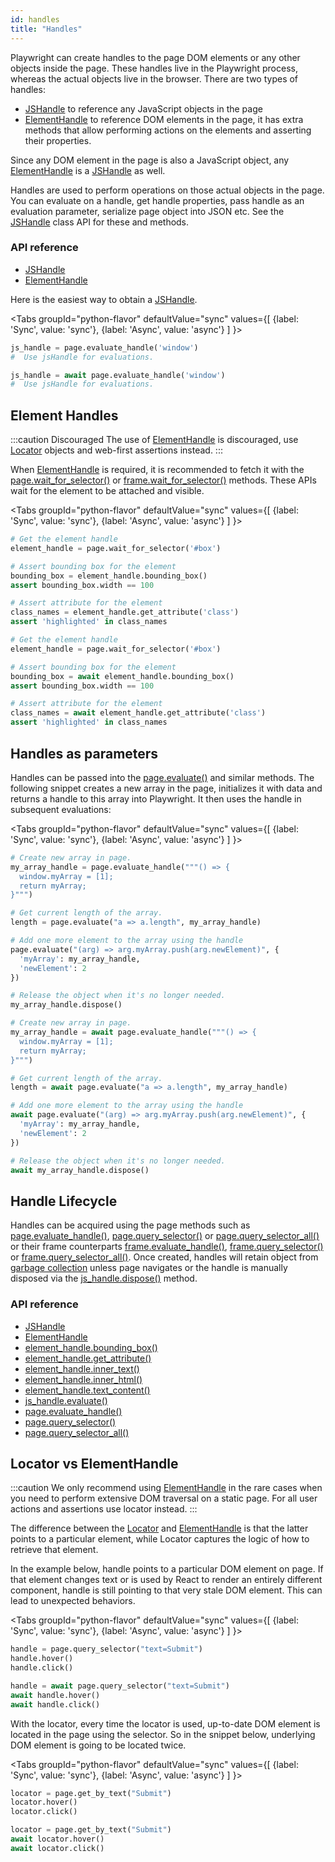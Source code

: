 ```yaml
---
id: handles
title: "Handles"
---
```


Playwright can create handles to the page DOM elements or any other objects inside the page. These handles live in the Playwright process, whereas the actual objects live in the browser. There are two types of handles:
- [JSHandle] to reference any JavaScript objects in the page
- [ElementHandle] to reference DOM elements in the page, it has extra methods that allow performing actions on the elements and asserting their properties.

Since any DOM element in the page is also a JavaScript object, any [ElementHandle] is a [JSHandle] as well.

Handles are used to perform operations on those actual objects in the page. You can evaluate on a handle, get handle properties, pass handle as an evaluation parameter, serialize page object into JSON etc. See the [JSHandle] class API for these and methods.

### API reference
- [JSHandle]
- [ElementHandle]

Here is the easiest way to obtain a [JSHandle].

<Tabs
  groupId="python-flavor"
  defaultValue="sync"
  values={[
    {label: 'Sync', value: 'sync'},
    {label: 'Async', value: 'async'}
  ]
}>
<TabItem value="sync">

```py
js_handle = page.evaluate_handle('window')
#  Use jsHandle for evaluations.
```

</TabItem>
<TabItem value="async">

```py
js_handle = await page.evaluate_handle('window')
#  Use jsHandle for evaluations.
```

</TabItem>
</Tabs>

## Element Handles

:::caution Discouraged
The use of [ElementHandle] is discouraged, use [Locator] objects and web-first assertions instead.
:::

When [ElementHandle] is required, it is recommended to fetch it with the [page.wait_for_selector()](/api/class-page.mdx#page-wait-for-selector) or [frame.wait_for_selector()](/api/class-frame.mdx#frame-wait-for-selector) methods. These APIs wait for the element to be attached and visible.

<Tabs
  groupId="python-flavor"
  defaultValue="sync"
  values={[
    {label: 'Sync', value: 'sync'},
    {label: 'Async', value: 'async'}
  ]
}>
<TabItem value="sync">

```py
# Get the element handle
element_handle = page.wait_for_selector('#box')

# Assert bounding box for the element
bounding_box = element_handle.bounding_box()
assert bounding_box.width == 100

# Assert attribute for the element
class_names = element_handle.get_attribute('class')
assert 'highlighted' in class_names
```

</TabItem>
<TabItem value="async">

```py
# Get the element handle
element_handle = page.wait_for_selector('#box')

# Assert bounding box for the element
bounding_box = await element_handle.bounding_box()
assert bounding_box.width == 100

# Assert attribute for the element
class_names = await element_handle.get_attribute('class')
assert 'highlighted' in class_names
```

</TabItem>
</Tabs>

## Handles as parameters

Handles can be passed into the [page.evaluate()](/api/class-page.mdx#page-evaluate) and similar methods. The following snippet creates a new array in the page, initializes it with data and returns a handle to this array into Playwright. It then uses the handle in subsequent evaluations:

<Tabs
  groupId="python-flavor"
  defaultValue="sync"
  values={[
    {label: 'Sync', value: 'sync'},
    {label: 'Async', value: 'async'}
  ]
}>
<TabItem value="sync">

```py
# Create new array in page.
my_array_handle = page.evaluate_handle("""() => {
  window.myArray = [1];
  return myArray;
}""")

# Get current length of the array.
length = page.evaluate("a => a.length", my_array_handle)

# Add one more element to the array using the handle
page.evaluate("(arg) => arg.myArray.push(arg.newElement)", {
  'myArray': my_array_handle,
  'newElement': 2
})

# Release the object when it's no longer needed.
my_array_handle.dispose()
```

</TabItem>
<TabItem value="async">

```py
# Create new array in page.
my_array_handle = await page.evaluate_handle("""() => {
  window.myArray = [1];
  return myArray;
}""")

# Get current length of the array.
length = await page.evaluate("a => a.length", my_array_handle)

# Add one more element to the array using the handle
await page.evaluate("(arg) => arg.myArray.push(arg.newElement)", {
  'myArray': my_array_handle,
  'newElement': 2
})

# Release the object when it's no longer needed.
await my_array_handle.dispose()
```

</TabItem>
</Tabs>

## Handle Lifecycle

Handles can be acquired using the page methods such as [page.evaluate_handle()](/api/class-page.mdx#page-evaluate-handle), [page.query_selector()](/api/class-page.mdx#page-query-selector) or [page.query_selector_all()](/api/class-page.mdx#page-query-selector-all) or their frame counterparts [frame.evaluate_handle()](/api/class-frame.mdx#frame-evaluate-handle), [frame.query_selector()](/api/class-frame.mdx#frame-query-selector) or [frame.query_selector_all()](/api/class-frame.mdx#frame-query-selector-all). Once created, handles will retain object from [garbage collection](https://developer.mozilla.org/en-US/docs/Web/JavaScript/Memory_Management) unless page navigates or the handle is manually disposed via the [js_handle.dispose()](/api/class-jshandle.mdx#js-handle-dispose) method.

### API reference
- [JSHandle]
- [ElementHandle]
- [element_handle.bounding_box()](/api/class-elementhandle.mdx#element-handle-bounding-box)
- [element_handle.get_attribute()](/api/class-elementhandle.mdx#element-handle-get-attribute)
- [element_handle.inner_text()](/api/class-elementhandle.mdx#element-handle-inner-text)
- [element_handle.inner_html()](/api/class-elementhandle.mdx#element-handle-inner-html)
- [element_handle.text_content()](/api/class-elementhandle.mdx#element-handle-text-content)
- [js_handle.evaluate()](/api/class-jshandle.mdx#js-handle-evaluate)
- [page.evaluate_handle()](/api/class-page.mdx#page-evaluate-handle)
- [page.query_selector()](/api/class-page.mdx#page-query-selector)
- [page.query_selector_all()](/api/class-page.mdx#page-query-selector-all)

## Locator vs ElementHandle

:::caution
We only recommend using [ElementHandle] in the rare cases when you need to perform extensive DOM traversal on a static page. For all user actions and assertions use locator instead.
:::

The difference between the [Locator] and [ElementHandle] is that the latter points to a particular element, while Locator captures the logic of how to retrieve that element.

In the example below, handle points to a particular DOM element on page. If that element changes text or is used by React to render an entirely different component, handle is still pointing to that very stale DOM element. This can lead to unexpected behaviors.

<Tabs
  groupId="python-flavor"
  defaultValue="sync"
  values={[
    {label: 'Sync', value: 'sync'},
    {label: 'Async', value: 'async'}
  ]
}>
<TabItem value="sync">

```py
handle = page.query_selector("text=Submit")
handle.hover()
handle.click()
```

</TabItem>
<TabItem value="async">

```py
handle = await page.query_selector("text=Submit")
await handle.hover()
await handle.click()
```

</TabItem>
</Tabs>

With the locator, every time the locator is used, up-to-date DOM element is located in the page using the selector. So in the snippet below, underlying DOM element is going to be located twice.

<Tabs
  groupId="python-flavor"
  defaultValue="sync"
  values={[
    {label: 'Sync', value: 'sync'},
    {label: 'Async', value: 'async'}
  ]
}>
<TabItem value="sync">

```py
locator = page.get_by_text("Submit")
locator.hover()
locator.click()
```

</TabItem>
<TabItem value="async">

```py
locator = page.get_by_text("Submit")
await locator.hover()
await locator.click()
```

</TabItem>
</Tabs>


[Accessibility]: /api/class-accessibility.mdx "Accessibility"
[APIRequest]: /api/class-apirequest.mdx "APIRequest"
[APIRequestContext]: /api/class-apirequestcontext.mdx "APIRequestContext"
[APIResponse]: /api/class-apiresponse.mdx "APIResponse"
[APIResponseAssertions]: /api/class-apiresponseassertions.mdx "APIResponseAssertions"
[Browser]: /api/class-browser.mdx "Browser"
[BrowserContext]: /api/class-browsercontext.mdx "BrowserContext"
[BrowserType]: /api/class-browsertype.mdx "BrowserType"
[CDPSession]: /api/class-cdpsession.mdx "CDPSession"
[ConsoleMessage]: /api/class-consolemessage.mdx "ConsoleMessage"
[Dialog]: /api/class-dialog.mdx "Dialog"
[Download]: /api/class-download.mdx "Download"
[ElementHandle]: /api/class-elementhandle.mdx "ElementHandle"
[Error]: /api/class-error.mdx "Error"
[FileChooser]: /api/class-filechooser.mdx "FileChooser"
[Frame]: /api/class-frame.mdx "Frame"
[FrameLocator]: /api/class-framelocator.mdx "FrameLocator"
[JSHandle]: /api/class-jshandle.mdx "JSHandle"
[Keyboard]: /api/class-keyboard.mdx "Keyboard"
[Locator]: /api/class-locator.mdx "Locator"
[LocatorAssertions]: /api/class-locatorassertions.mdx "LocatorAssertions"
[Mouse]: /api/class-mouse.mdx "Mouse"
[Page]: /api/class-page.mdx "Page"
[PageAssertions]: /api/class-pageassertions.mdx "PageAssertions"
[Playwright]: /api/class-playwright.mdx "Playwright"
[Request]: /api/class-request.mdx "Request"
[Response]: /api/class-response.mdx "Response"
[Route]: /api/class-route.mdx "Route"
[Selectors]: /api/class-selectors.mdx "Selectors"
[TimeoutError]: /api/class-timeouterror.mdx "TimeoutError"
[Touchscreen]: /api/class-touchscreen.mdx "Touchscreen"
[Tracing]: /api/class-tracing.mdx "Tracing"
[Video]: /api/class-video.mdx "Video"
[WebSocket]: /api/class-websocket.mdx "WebSocket"
[Worker]: /api/class-worker.mdx "Worker"
[Element]: https://developer.mozilla.org/en-US/docs/Web/API/element "Element"
[EvaluationArgument]: /evaluating.mdx#evaluation-argument "EvaluationArgument"
[Promise]: https://developer.mozilla.org/en-US/docs/Web/JavaScript/Reference/Global_Objects/Promise "Promise"
[iterator]: https://developer.mozilla.org/en-US/docs/Web/JavaScript/Reference/Iteration_protocols "Iterator"
[origin]: https://developer.mozilla.org/en-US/docs/Glossary/Origin "Origin"
[selector]: https://developer.mozilla.org/en-US/docs/Web/CSS/CSS_Selectors "selector"
[Serializable]: https://developer.mozilla.org/en-US/docs/Web/JavaScript/Reference/Global_Objects/JSON/stringify#Description "Serializable"
[UIEvent.detail]: https://developer.mozilla.org/en-US/docs/Web/API/UIEvent/detail "UIEvent.detail"
[UnixTime]: https://en.wikipedia.org/wiki/Unix_time "Unix Time"
[xpath]: https://developer.mozilla.org/en-US/docs/Web/XPath "xpath"

[Any]: https://docs.python.org/3/library/typing.html#typing.Any "Any"
[bool]: https://docs.python.org/3/library/stdtypes.html "bool"
[bytes]: https://docs.python.org/3/library/stdtypes.html#bytes "bytes"
[Callable]: https://docs.python.org/3/library/typing.html#typing.Callable "Callable"
[EventContextManager]: https://docs.python.org/3/reference/datamodel.html#context-managers "Event context manager"
[EventEmitter]: https://pyee.readthedocs.io/en/latest/#pyee.BaseEventEmitter "EventEmitter"
[Exception]: https://docs.python.org/3/library/exceptions.html#Exception "Exception"
[Dict]: https://docs.python.org/3/library/typing.html#typing.Dict "Dict"
[float]: https://docs.python.org/3/library/stdtypes.html#numeric-types-int-float-complex "float"
[int]: https://docs.python.org/3/library/stdtypes.html#numeric-types-int-float-complex "int"
[List]: https://docs.python.org/3/library/typing.html#typing.List "List"
[NoneType]: https://docs.python.org/3/library/constants.html#None "None"
[Pattern]: https://docs.python.org/3/library/re.html "Pattern"
[URL]: https://en.wikipedia.org/wiki/URL "URL"
[pathlib.Path]: https://realpython.com/python-pathlib/ "pathlib.Path"
[str]: https://docs.python.org/3/library/stdtypes.html#text-sequence-type-str "str"
[Union]: https://docs.python.org/3/library/typing.html#typing.Union "Union"

[all available image tags]: https://mcr.microsoft.com/en-us/product/playwright/python/about "all available image tags"
[Microsoft Artifact Registry]: https://mcr.microsoft.com/en-us/product/playwright/python/about "Microsoft Artifact Registry"
[Dockerfile.focal]: https://github.com/microsoft/playwright-python/blob/main/utils/docker/Dockerfile.focal "Dockerfile.focal"
